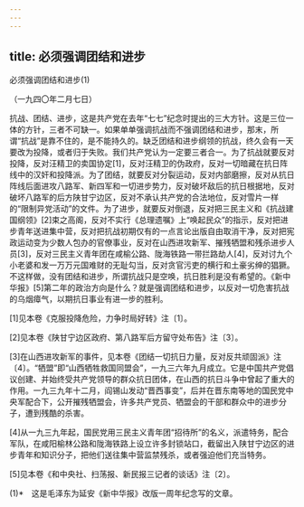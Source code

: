 ```yaml
---
---
---
```

title: 必须强调团结和进步
---



必须强调团结和进步(1)


（一九四〇年二月七日）

抗战、团结、进步，这是共产党在去年“七七”纪念时提出的三大方针。这是三位一体的方针，三者不可缺一。如果单单强调抗战而不强调团结和进步，那末，所谓“抗战”是靠不住的，是不能持久的。缺乏团结和进步纲领的抗战，终久会有一天要改为投降，或者归于失败。我们共产党认为一定要三者合一。为了抗战就要反对投降，反对汪精卫的卖国协定[1]，反对汪精卫的伪政府，反对一切暗藏在抗日阵线中的汉奸和投降派。为了团结，就要反对分裂运动，反对内部磨擦，反对从抗日阵线后面进攻八路军、新四军和一切进步势力，反对破坏敌后的抗日根据地，反对破坏八路军的后方陕甘宁边区，反对不承认共产党的合法地位，反对雪片一样的“限制异党活动”的文件。为了进步，就要反对倒退，反对把三民主义和《抗战建国纲领》[2]束之高阁，反对不实行《总理遗嘱》上“唤起民众”的指示，反对把进步青年送进集中营，反对把抗战初期仅有的一点言论出版自由取消干净，反对把宪政运动变为少数人包办的官僚事业，反对在山西进攻新军、摧残牺盟和残杀进步人员[3]，反对三民主义青年团在咸榆公路、陇海铁路一带拦路劫人[4]，反对讨九个小老婆和发一万万元国难财的无耻勾当，反对贪官污吏的横行和土豪劣绅的猖獗。不这样做，没有团结和进步，所谓抗战只是空唤，抗日胜利是没有希望的。《新中华报》[5]第二年的政治方向是什么？就是强调团结和进步，以反对一切危害抗战的乌烟瘴气，以期抗日事业有进一步的胜利。

[1]见本卷《克服投降危险，力争时局好转》注〔1〕。

[2]见本卷《陕甘宁边区政府、第八路军后方留守处布告》注〔3〕。

[3]在山西进攻新军的事件，见本卷《团结一切抗日力量，反对反共顽固派》注〔4〕。“牺盟”即“山西牺牲救国同盟会”，一九三六年九月成立。它是中国共产党倡议创建、并始终受共产党领导的群众抗日团体，在山西的抗日斗争中曾起了重大的作用。一九三九年十二月，阎锡山发动“晋西事变”，后并在晋东南等地的国民党中央军配合下，公开摧残牺盟会，许多共产党员、牺盟会的干部和群众中的进步分子，遭到残酷的杀害。

[4]从一九三九年起，国民党用三民主义青年团“招待所”的名义，派遣特务，配合军队，在咸阳榆林公路和陇海铁路上设立许多封锁站口，截留出入陕甘宁边区的进步青年和知识分子，把他们送往集中营监禁残杀，或者强迫他们充当特务。

[5]见本卷《和中央社、扫荡报、新民报三记者的谈话》注〔2〕。



(1)*　这是毛泽东为延安《新中华报》改版一周年纪念写的文章。